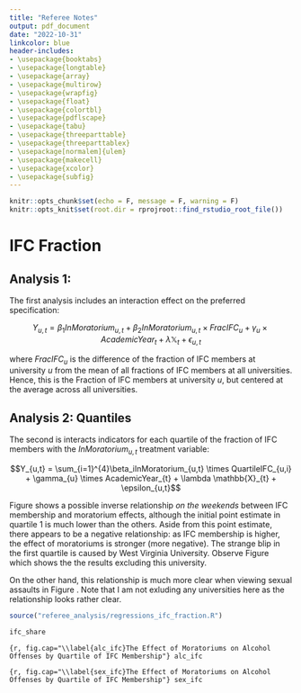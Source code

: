 ```yaml
---
title: "Referee Notes"
output: pdf_document
date: "2022-10-31"
linkcolor: blue
header-includes:
- \usepackage{booktabs}
- \usepackage{longtable}
- \usepackage{array}
- \usepackage{multirow}
- \usepackage{wrapfig}
- \usepackage{float}
- \usepackage{colortbl}
- \usepackage{pdflscape}
- \usepackage{tabu}
- \usepackage{threeparttable}
- \usepackage{threeparttablex}
- \usepackage[normalem]{ulem}
- \usepackage{makecell}
- \usepackage{xcolor}
- \usepackage{subfig}
---
```


```r
knitr::opts_chunk$set(echo = F, message = F, warning = F)
knitr::opts_knit$set(root.dir = rprojroot::find_rstudio_root_file())
```

# IFC Fraction


## Analysis 1:

The first analysis includes an interaction effect on the preferred specification:

$$Y_{u,t}  = \beta_1InMoratorium_{u,t} + \beta_2InMoratorium_{u,t} \times FracIFC_{u} + 
\gamma_{u} \times AcademicYear_{t} + \lambda \mathbb{X}_{t} +  \epsilon_{u,t}$$

\noindent where $FracIFC_{u}$ is the difference of the fraction of IFC members at university $u$ from the mean of all fractions of IFC members at all universities. Hence, this is the Fraction of IFC members at university $u$, but centered at the average across all universities. 


## Analysis 2: Quantiles

The second is interacts indicators for each quartile of the fraction of IFC members with the $InMoratorium_{u,t}$ treatment variable:

$$Y_{u,t}  = \sum_{i=1}^{4}\beta_iInMoratorium_{u,t} \times QuartileIFC_{u,i} + 
\gamma_{u} \times AcademicYear_{t} + \lambda \mathbb{X}_{t} +  \epsilon_{u,t}$$


Figure \ref{alc_ifc} shows a possible inverse relationship *on the weekends* between IFC membership and moratorium effects, although the initial point estimate in quartile 1 is much lower than the others. Aside from this point estimate, there appears to be a negative relationship: as IFC membership is higher, the effect of moratoriums is stronger (more negative). The strange blip in the first quartile is caused by West Virginia University. Observe Figure \ref{alc_ifc_2} which shows the the results excluding this university. 

On the other hand, this relationship is much more clear when viewing sexual assaults in Figure \ref{sex_ifc}. Note that I am not exluding any universities here as the relationship looks rather clear.

```r
source("referee_analysis/regressions_ifc_fraction.R")
```


\newpage

```r
ifc_share
```

```{r, fig.cap="\\label{alc_ifc}The Effect of Moratoriums on Alcohol Offenses by Quartile of IFC Membership"}
alc_ifc
```

```{r, fig.cap="\\label{sex_ifc}The Effect of Moratoriums on Alcohol Offenses by Quartile of IFC Membership"}
sex_ifc
```

